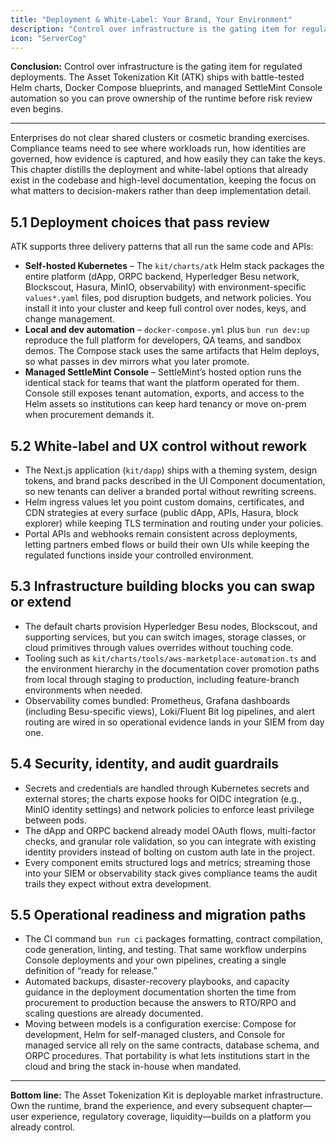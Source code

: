```yaml
---
title: "Deployment & White-Label: Your Brand, Your Environment"
description: "Control over infrastructure is the gating item for regulated deployments. The Asset Tokenization Kit (ATK) ships with battle-tested Helm charts, Docker Compose blueprints, and managed SettleMint Console automation so you can prove ownership of the runtime before risk review even begins."
icon: "ServerCog"
---
```


**Conclusion:** Control over infrastructure is the gating item for regulated deployments. The Asset Tokenization Kit (ATK) ships with battle-tested Helm charts, Docker Compose blueprints, and managed SettleMint Console automation so you can prove ownership of the runtime before risk review even begins.

---

Enterprises do not clear shared clusters or cosmetic branding exercises. Compliance teams need to see where workloads run, how identities are governed, how evidence is captured, and how easily they can take the keys. This chapter distills the deployment and white-label options that already exist in the codebase and high-level documentation, keeping the focus on what matters to decision-makers rather than deep implementation detail.

## 5.1 Deployment choices that pass review

ATK supports three delivery patterns that all run the same code and APIs:

- **Self-hosted Kubernetes** – The `kit/charts/atk` Helm stack packages the entire platform (dApp, ORPC backend, Hyperledger Besu network, Blockscout, Hasura, MinIO, observability) with environment-specific `values*.yaml` files, pod disruption budgets, and network policies. You install it into your cluster and keep full control over nodes, keys, and change management.
- **Local and dev automation** – `docker-compose.yml` plus `bun run dev:up` reproduce the full platform for developers, QA teams, and sandbox demos. The Compose stack uses the same artifacts that Helm deploys, so what passes in dev mirrors what you later promote.
- **Managed SettleMint Console** – SettleMint’s hosted option runs the identical stack for teams that want the platform operated for them. Console still exposes tenant automation, exports, and access to the Helm assets so institutions can keep hard tenancy or move on-prem when procurement demands it.

## 5.2 White-label and UX control without rework

- The Next.js application (`kit/dapp`) ships with a theming system, design tokens, and brand packs described in the UI Component documentation, so new tenants can deliver a branded portal without rewriting screens.
- Helm ingress values let you point custom domains, certificates, and CDN strategies at every surface (public dApp, APIs, Hasura, block explorer) while keeping TLS termination and routing under your policies.
- Portal APIs and webhooks remain consistent across deployments, letting partners embed flows or build their own UIs while keeping the regulated functions inside your controlled environment.

## 5.3 Infrastructure building blocks you can swap or extend

- The default charts provision Hyperledger Besu nodes, Blockscout, and supporting services, but you can switch images, storage classes, or cloud primitives through values overrides without touching code.
- Tooling such as `kit/charts/tools/aws-marketplace-automation.ts` and the environment hierarchy in the documentation cover promotion paths from local through staging to production, including feature-branch environments when needed.
- Observability comes bundled: Prometheus, Grafana dashboards (including Besu-specific views), Loki/Fluent Bit log pipelines, and alert routing are wired in so operational evidence lands in your SIEM from day one.

## 5.4 Security, identity, and audit guardrails

- Secrets and credentials are handled through Kubernetes secrets and external stores; the charts expose hooks for OIDC integration (e.g., MinIO identity settings) and network policies to enforce least privilege between pods.
- The dApp and ORPC backend already model OAuth flows, multi-factor checks, and granular role validation, so you can integrate with existing identity providers instead of bolting on custom auth late in the project.
- Every component emits structured logs and metrics; streaming those into your SIEM or observability stack gives compliance teams the audit trails they expect without extra development.

## 5.5 Operational readiness and migration paths

- The CI command `bun run ci` packages formatting, contract compilation, code generation, linting, and testing. That same workflow underpins Console deployments and your own pipelines, creating a single definition of “ready for release.”
- Automated backups, disaster-recovery playbooks, and capacity guidance in the deployment documentation shorten the time from procurement to production because the answers to RTO/RPO and scaling questions are already documented.
- Moving between models is a configuration exercise: Compose for development, Helm for self-managed clusters, and Console for managed service all rely on the same contracts, database schema, and ORPC procedures. That portability is what lets institutions start in the cloud and bring the stack in-house when mandated.

---

**Bottom line:** The Asset Tokenization Kit is deployable market infrastructure. Own the runtime, brand the experience, and every subsequent chapter—user experience, regulatory coverage, liquidity—builds on a platform you already control.
